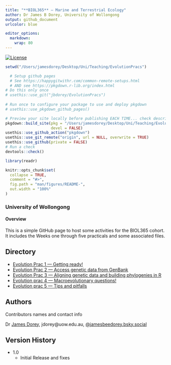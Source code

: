 ```yaml
---
title: "**BIOL365** — Marine and Terrestrial Ecology"
author: Dr James B Dorey, University of Wollongong
output: github_document
urlcolor: blue

editor_options: 
  markdown: 
    wrap: 80
---
```


<!-- badges: start -->

[![License](https://img.shields.io/badge/license-GPL%20(%3E=%203)-lightgrey.svg?style=flat)](http://www.gnu.org/licenses/gpl-3.0.html)

<!-- badges: end -->

```r
setwd("/Users/jamesdorey/Desktop/Uni/Teaching/EvolutionPracs")

  # Setup github pages 
  # See https://happygitwithr.com/common-remote-setups.html 
  # AND see https://pkgdown.r-lib.org/index.html
# Do this only once
# usethis::use_git("jbdorey/EvolutionPracs")
  
# Run once to configure your package to use and deploy pkgdown
# usethis::use_pkgdown_github_pages()

# Preview your site locally before publishing EACH TIME... check description for dependencies and check Actions on Github
pkgdown::build_site(pkg = "/Users/jamesdorey/Desktop/Uni/Teaching/EvolutionPracs",
                    devel = FALSE)
usethis::use_github_action("pkgdown")
usethis::use_git_remote("origin", url = NULL, overwrite = TRUE)
usethis::use_github(private = FALSE)
# Run a check 
devtools::check()
```

```r
library(readr)
```

<!-- README.md is generated from README.Rmd. Please edit that file -->

```r
knitr::opts_chunk$set(
  collapse = TRUE,
  comment = "#>",
  fig.path = "man/figures/README-",
  out.width = "100%"
)
```


### University of Wollongong

#### **Overview**
This is a simple GitHub page to host some activities for the BIOL365 cohort. It includes the Weeks one through five practicals and some associated files.

## Directory
* [Evolution Prac 1 — Getting ready!](https://jbdorey.github.io/EvolutionPracs/articles/PhyloPrac1.html)
* [Evolution Prac 2 — Access genetic data from GenBank](https://jbdorey.github.io/EvolutionPracs/articles/PhyloPrac2.html)
* [Evolution Prac 3 — Aligning genetic data and building phylogenies in R](https://jbdorey.github.io/EvolutionPracs/articles/PhyloPrac3.html)
* [Evolution prac 4 — Macroevolutionary questions!](https://jbdorey.github.io/EvolutionPracs/articles/PhyloPrac4.html)
* [Evolution prac 5 — Tips and pitfalls](https://jbdorey.github.io/EvolutionPracs/articles/PhyloPrac5.html)


## Authors

Contributors names and contact info

Dr [James Dorey](https://scholars.uow.edu.au/james-dorey), jdorey@uow.edu.au, 
[@jamesbeedorey.bsky.social]([https://twitter.com/dompizzie](https://bsky.app/profile/jamesbeedorey.bsky.social))

## Version History

* 1.0
    * Initial Release and fixes